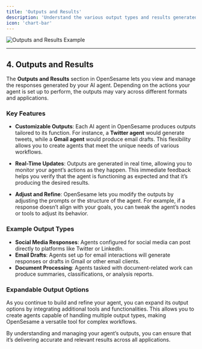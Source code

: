 ```yaml
---
title: 'Outputs and Results'
description: 'Understand the various output types and results generated by your AI agent in OpenSesame.'
icon: 'chart-bar'
---
```


<img
  src="/images/outputs_results.png"
  alt="Outputs and Results Example"
/>

---

## 4. Outputs and Results

The **Outputs and Results** section in OpenSesame lets you view and manage the responses generated by your AI agent. Depending on the actions your agent is set up to perform, the outputs may vary across different formats and applications.

### Key Features

- **Customizable Outputs**: Each AI agent in OpenSesame produces outputs tailored to its function. For instance, a **Twitter agent** would generate tweets, while a **Gmail agent** would produce email drafts. This flexibility allows you to create agents that meet the unique needs of various workflows.

- **Real-Time Updates**: Outputs are generated in real time, allowing you to monitor your agent’s actions as they happen. This immediate feedback helps you verify that the agent is functioning as expected and that it’s producing the desired results.

- **Adjust and Refine**: OpenSesame lets you modify the outputs by adjusting the prompts or the structure of the agent. For example, if a response doesn’t align with your goals, you can tweak the agent’s nodes or tools to adjust its behavior.

### Example Output Types

- **Social Media Responses**: Agents configured for social media can post directly to platforms like Twitter or LinkedIn.
- **Email Drafts**: Agents set up for email interactions will generate responses or drafts in Gmail or other email clients.
- **Document Processing**: Agents tasked with document-related work can produce summaries, classifications, or analysis reports.

### Expandable Output Options

As you continue to build and refine your agent, you can expand its output options by integrating additional tools and functionalities. This allows you to create agents capable of handling multiple output types, making OpenSesame a versatile tool for complex workflows.

By understanding and managing your agent’s outputs, you can ensure that it’s delivering accurate and relevant results across all applications.

